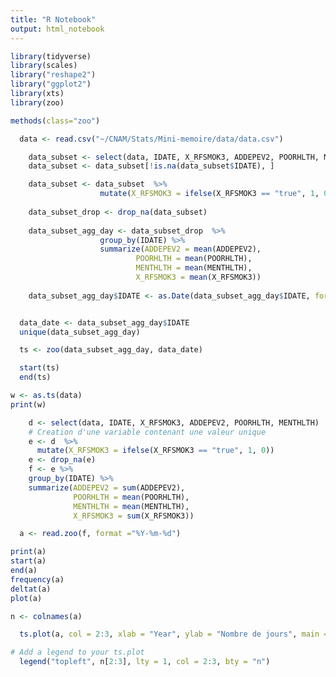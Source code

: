 ```yaml
---
title: "R Notebook"
output: html_notebook
---
```

```r
library(tidyverse)
library(scales)
library("reshape2")
library("ggplot2")
library(xts)
library(zoo)
```

```r
methods(class="zoo")
```


```r
  data <- read.csv("~/CNAM/Stats/Mini-memoire/data/data.csv")
```


```r
    data_subset <- select(data, IDATE, X_RFSMOK3, ADDEPEV2, POORHLTH, MENTHLTH)
    data_subset <- data_subset[!is.na(data_subset$IDATE), ]

    data_subset <- data_subset  %>%
                    mutate(X_RFSMOK3 = ifelse(X_RFSMOK3 == "true", 1, 0)) 
    
    data_subset_drop <- drop_na(data_subset) 
    
    data_subset_agg_day <- data_subset_drop  %>%
                    group_by(IDATE) %>% 
                    summarize(ADDEPEV2 = mean(ADDEPEV2),
                            POORHLTH = mean(POORHLTH),
                            MENTHLTH = mean(MENTHLTH),
                            X_RFSMOK3 = mean(X_RFSMOK3))
      
    data_subset_agg_day$IDATE <- as.Date(data_subset_agg_day$IDATE, format="%Y-%m-%d")
```

```r

```

```r
  data_date <- data_subset_agg_day$IDATE
  unique(data_subset_agg_day)
```

```r
  ts <- zoo(data_subset_agg_day, data_date)
```

```r
  start(ts)
  end(ts)
```


```r
w <- as.ts(data)
print(w)
```


```r
    d <- select(data, IDATE, X_RFSMOK3, ADDEPEV2, POORHLTH, MENTHLTH)
    # Creation d'une variable contenant une valeur unique
    e <- d  %>%
      mutate(X_RFSMOK3 = ifelse(X_RFSMOK3 == "true", 1, 0)) 
    e <- drop_na(e)
    f <- e %>%
    group_by(IDATE) %>% 
    summarize(ADDEPEV2 = sum(ADDEPEV2),
              POORHLTH = mean(POORHLTH),
              MENTHLTH = mean(MENTHLTH),
              X_RFSMOK3 = sum(X_RFSMOK3))
```

```r
  a <- read.zoo(f, format ="%Y-%m-%d")

```

```r
print(a)
start(a)
end(a)
frequency(a)
deltat(a)
plot(a)
```

```r
n <- colnames(a)
```

```r
  ts.plot(a, col = 2:3, xlab = "Year", ylab = "Nombre de jours", main = "tobacco and mental heath")

# Add a legend to your ts.plot
  legend("topleft", n[2:3], lty = 1, col = 2:3, bty = "n")
```

